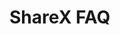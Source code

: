 # ShareX FAQ


<Cards>
  <div className="text-black" style={{ color: '#000000 !important' }}>
    <Card
      title="SXCU Error"
      href="faq/sharex/sxcu-error"
      className="bg-dark-card rounded-lg flex items-center justify-center text-center border-2 border-ntts-blue-light w-[260px] h-[60px] transition-all duration-200 ease-in-out hover:border-ntts-blue-hover hover:scale-[1.02] hover:shadow-lg hover:shadow-ntts-blue/10 !text-black [&_*]:!text-black"
    ></Card>
  </div>
</Cards>